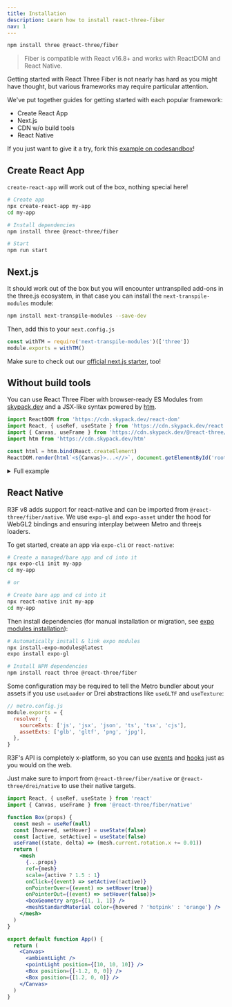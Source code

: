 ```yaml
---
title: Installation
description: Learn how to install react-three-fiber
nav: 1
---
```


```bash
npm install three @react-three/fiber
```

> Fiber is compatible with React v16.8+ and works with ReactDOM and React Native.

Getting started with React Three Fiber is not nearly has hard as you might have thought, but various frameworks may require particular attention.

We've put together guides for getting started with each popular framework:

- Create React App
- Next.js
- CDN w/o build tools
- React Native

If you just want to give it a try, fork this [example on codesandbox](https://codesandbox.io/s/rrppl0y8l4?file=/src/App.js)!

## Create React App

`create-react-app` will work out of the box, nothing special here!

```bash
# Create app
npx create-react-app my-app
cd my-app

# Install dependencies
npm install three @react-three/fiber

# Start
npm run start
```

## Next.js

It should work out of the box but you will encounter untranspiled add-ons in the three.js ecosystem, in that case you can install the `next-transpile-modules` module:

```bash
npm install next-transpile-modules --save-dev
```

Then, add this to your `next.config.js`

```js
const withTM = require('next-transpile-modules')(['three'])
module.exports = withTM()
```

Make sure to check out our [official next.js starter](https://github.com/pmndrs/react-three-next), too!

## Without build tools

You can use React Three Fiber with browser-ready ES Modules from [skypack.dev](https://skypack.dev) and a JSX-like syntax powered by [htm](https://github.com/developit/htm).

```jsx
import ReactDOM from 'https://cdn.skypack.dev/react-dom'
import React, { useRef, useState } from 'https://cdn.skypack.dev/react'
import { Canvas, useFrame } from 'https://cdn.skypack.dev/@react-three/fiber'
import htm from 'https://cdn.skypack.dev/htm'

const html = htm.bind(React.createElement)
ReactDOM.render(html`<${Canvas}>...<//>`, document.getElementById('root'))
```

<details>
<summary>Full example</summary>

```jsx
import ReactDOM from 'https://cdn.skypack.dev/react-dom'
import React, { useRef, useState } from 'https://cdn.skypack.dev/react'
import { Canvas, useFrame } from 'https://cdn.skypack.dev/@react-three/fiber'
import htm from 'https://cdn.skypack.dev/htm'

const html = htm.bind(React.createElement)

function Box(props) {
  const mesh = useRef()
  const [hovered, setHover] = useState(false)
  const [active, setActive] = useState(false)
  useFrame(() => (mesh.current.rotation.x = mesh.current.rotation.y += 0.01))
  return html` <mesh
    ...${props}
    ref=${mesh}
    scale=${active ? 1.5 : 1}
    onClick=${() => setActive(!active)}
    onPointerOver=${() => setHover(true)}
    onPointerOut=${() => setHover(false)}
  >
    <boxGeometry args=${[1, 1, 1]} />
    <meshStandardMaterial color=${hovered ? 'hotpink' : 'orange'} />
  </mesh>`
}

ReactDOM.render(
  html` <${Canvas}>
    <ambientLight />
    <pointLight position=${[10, 10, 10]} />
    <${Box} position=${[-1.2, 0, 0]} />
    <${Box} position=${[1.2, 0, 0]} />
  <//>`,
  document.getElementById('root'),
)
```

</details>

## React Native

R3F v8 adds support for react-native and can be imported from `@react-three/fiber/native`. We use `expo-gl` and `expo-asset` under the hood for WebGL2 bindings and ensuring interplay between Metro and threejs loaders.

To get started, create an app via `expo-cli` or `react-native`:

```bash
# Create a managed/bare app and cd into it
npx expo-cli init my-app
cd my-app

# or

# Create bare app and cd into it
npx react-native init my-app
cd my-app
```

Then install dependencies (for manual installation or migration, see [expo modules installation](https://docs.expo.dev/bare/installing-expo-modules)):

```bash
# Automatically install & link expo modules
npx install-expo-modules@latest
expo install expo-gl

# Install NPM dependencies
npm install react three @react-three/fiber
```

Some configuration may be required to tell the Metro bundler about your assets if you use `useLoader` or Drei abstractions like `useGLTF` and `useTexture`:

```js
// metro.config.js
module.exports = {
  resolver: {
    sourceExts: ['js', 'jsx', 'json', 'ts', 'tsx', 'cjs'],
    assetExts: ['glb', 'gltf', 'png', 'jpg'],
  },
}
```

R3F's API is completely x-platform, so you can use [events](https://docs.pmnd.rs/react-three-fiber/api/events) and [hooks](https://docs.pmnd.rs/react-three-fiber/api/hooks) just as you would on the web.

Just make sure to import from `@react-three/fiber/native` or `@react-three/drei/native` to use their native targets.

```jsx
import React, { useRef, useState } from 'react'
import { Canvas, useFrame } from '@react-three/fiber/native'

function Box(props) {
  const mesh = useRef(null)
  const [hovered, setHover] = useState(false)
  const [active, setActive] = useState(false)
  useFrame((state, delta) => (mesh.current.rotation.x += 0.01))
  return (
    <mesh
      {...props}
      ref={mesh}
      scale={active ? 1.5 : 1}
      onClick={(event) => setActive(!active)}
      onPointerOver={(event) => setHover(true)}
      onPointerOut={(event) => setHover(false)}>
      <boxGeometry args={[1, 1, 1]} />
      <meshStandardMaterial color={hovered ? 'hotpink' : 'orange'} />
    </mesh>
  )
}

export default function App() {
  return (
    <Canvas>
      <ambientLight />
      <pointLight position={[10, 10, 10]} />
      <Box position={[-1.2, 0, 0]} />
      <Box position={[1.2, 0, 0]} />
    </Canvas>
  )
}
```
